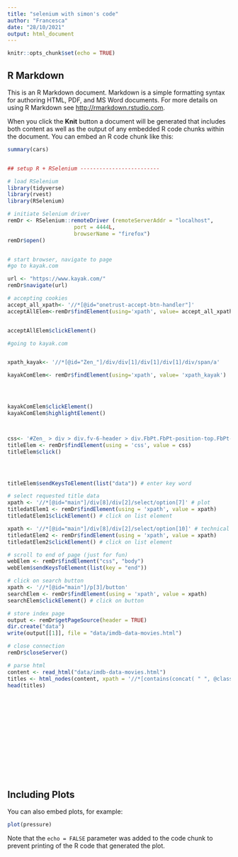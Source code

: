 ```yaml
---
title: "selenium with simon's code"
author: "Francesca"
date: "28/10/2021"
output: html_document
---
```


```r
knitr::opts_chunk$set(echo = TRUE)
```

## R Markdown

This is an R Markdown document. Markdown is a simple formatting syntax for authoring HTML, PDF, and MS Word documents. For more details on using R Markdown see <http://rmarkdown.rstudio.com>.

When you click the **Knit** button a document will be generated that includes both content as well as the output of any embedded R code chunks within the document. You can embed an R code chunk like this:

```r
summary(cars)


## setup R + RSelenium -------------------------

# load RSelenium
library(tidyverse)
library(rvest)
library(RSelenium)

# initiate Selenium driver
remDr <- RSelenium::remoteDriver (remoteServerAddr = "localhost",
                     port = 4444L,
                     browserName = "firefox")
remDr$open()


# start browser, navigate to page
#go to kayak.com 

url <- "https://www.kayak.com/"
remDr$navigate(url)

# accepting cookies 
accept_all_xpath<- '//*[@id="onetrust-accept-btn-handler"]'
acceptAllElem<-remDr$findElement(using='xpath', value= accept_all_xpath)


acceptAllElem$clickElement()

#going to kayak.com 


xpath_kayak<- '//*[@id="Zen_"]/div/div[1]/div[1]/div[1]/div/span/a'

kayakComElem<- remDr$findElement(using='xpath', value= 'xpath_kayak')




kayakComElem$clickElement()
kayakComElem$highlightElement()



css<- '#Zen_ > div > div.fv-6-header > div.FbPt.FbPt-position-top.FbPt-relative > div.FbPt-content-col > div > span > a'
titleElem <- remDr$findElement(using = 'css', value = css)
titleElem$click()




titleElem$sendKeysToElement(list("data")) # enter key word

# select requested title data
xpath <- '//*[@id="main"]/div[8]/div[2]/select/option[7]' # plot
titledatElem1 <- remDr$findElement(using = 'xpath', value = xpath)
titledatElem1$clickElement() # click on list element

xpath <- '//*[@id="main"]/div[8]/div[2]/select/option[10]' # technical info
titledatElem2 <- remDr$findElement(using = 'xpath', value = xpath)
titledatElem2$clickElement() # click on list element

# scroll to end of page (just for fun)
webElem <- remDr$findElement("css", "body")
webElem$sendKeysToElement(list(key = "end"))

# click on search button
xpath <- '//*[@id="main"]/p[3]/button'
searchElem <- remDr$findElement(using = 'xpath', value = xpath)
searchElem$clickElement() # click on button

# store index page
output <- remDr$getPageSource(header = TRUE)
dir.create("data")
write(output[[1]], file = "data/imdb-data-movies.html")

# close connection
remDr$closeServer()

# parse html
content <- read_html("data/imdb-data-movies.html") 
titles <- html_nodes(content, xpath = '//*[contains(concat( " ", @class, " " ), concat( " ", "lister-item-header", " " ))]//a') %>% html_text
head(titles)
















```

## Including Plots

You can also embed plots, for example:

```r
plot(pressure)
```

Note that the `echo = FALSE` parameter was added to the code chunk to prevent printing of the R code that generated the plot.
